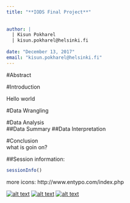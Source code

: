 ```yaml
---
title: "**IODS Final Project**"  
  
  
author: | 
  | Kisun Pokharel  
  | kisun.pokharel@helsinki.fi  
  
date: "December 13, 2017"
email: "kisun.pokharel@helsinki.fi"
---  
```


#Abstract

#Introduction  

Hello world  

#Data Wrangling  


#Data Analysis  
##Data Summary
##Data Interpretation

#Conclusion  
what is goin on?

##Session information:

```r
sessionInfo()
```

more icons: http://www.entypo.com/index.php

[![alt text][1.1]][1]
[![alt text][2.1]][2]
[![alt text][3.1]][3]


[1.1]: http://i.imgur.com/tXSoThF.png (Twitter)
[2.1]: http://i.imgur.com/P3YfQoD.png (Facebook)
[3.1]: http://i.imgur.com/0o48UoR.png (Github)

[1]: http://www.twitter.com/kisunpokharel
[2]: http://www.facebook.com/pokharel.kisun
[3]: http://www.github.com/kisun
